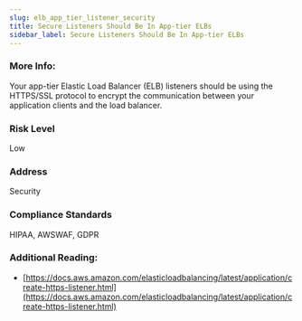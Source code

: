 ```yaml
---
slug: elb_app_tier_listener_security
title: Secure Listeners Should Be In App-tier ELBs
sidebar_label: Secure Listeners Should Be In App-tier ELBs
---
```


### More Info:

Your app-tier Elastic Load Balancer (ELB) listeners should be using the HTTPS/SSL protocol to encrypt the communication between your application clients and the load balancer.

### Risk Level

Low

### Address

Security

### Compliance Standards

HIPAA, AWSWAF, GDPR

### Additional Reading:

- [https://docs.aws.amazon.com/elasticloadbalancing/latest/application/create-https-listener.html](https://docs.aws.amazon.com/elasticloadbalancing/latest/application/create-https-listener.html) 

